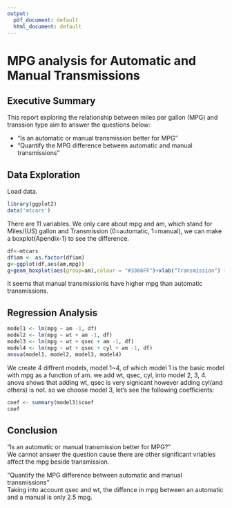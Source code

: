 ```yaml
---
output:
  pdf_document: default
  html_document: default
---
```

# MPG analysis for Automatic and Manual Transmissions
## Executive Summary
This report exploring the relationship between miles per gallon (MPG) and transsion type aim to answer the questions below:

* "Is an automatic or manual transmission better for MPG"
* "Quantify the MPG difference between automatic and manual transmissions"

## Data Exploration
Load data.
```r
library(ggplot2)
data('mtcars')
```
There are 11 variables. We only care about mpg and am, which stand for Miles/(US) gallon and Transmission (0=automatic, 1=manual), we can make a boxplot(Apendix-1) to see the difference.
```r
df<-mtcars
df$am <- as.factor(df$am)
g<-ggplot(df,aes(am,mpg))
g+geom_boxplot(aes(group=am),colour = "#3366FF")+xlab("Transmission") +ylab("Miles/(US) gallon") +ggtitle("MPG difference between auto and maunal Transmission")
```
It seems that manual transmissionis have higher mpg than automatic transmissions.

## Regression Analysis
```r
model1 <- lm(mpg ~ am -1, df)
model2 <- lm(mpg ~ wt + am -1, df)
model3 <- lm(mpg ~ wt + qsec + am -1, df)
model4 <- lm(mpg ~ wt + qsec + cyl + am -1, df)
anova(model1, model2, model3, model4)
```
We create 4 diffrent models, model 1~4, of which model 1 is the basic model with mpg as a function of am. we add wt, qsec, cyl, into model 2, 3, 4. anova shows that adding wt, qsec is very signicant however adding cyl(and others) is not. so we choose model 3, let's see the following coefficients:
```r
coef <- summary(model3)$coef
coef
```

## Conclusion
“Is an automatic or manual transmission better for MPG?”   
We cannot answer the question cause there are other significant vriables affect the mpg beside transmission.

"Quantify the MPG difference between automatic and manual transmissions"   
Taking into account qsec and wt, the diffence in mpg between an automatic and a manual is only 2.5 mpg.
